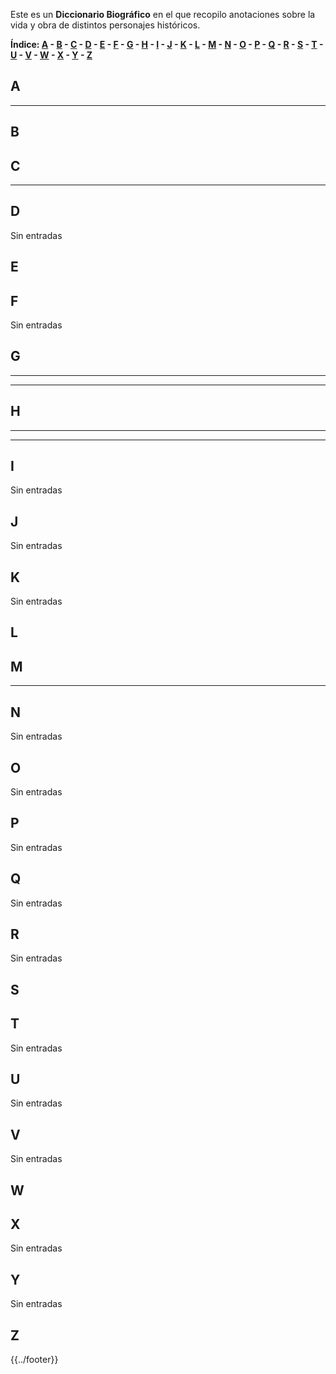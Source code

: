 {{header|1=Portada}}

Este es un '''Diccionario Biográfico''' en el que recopilo anotaciones sobre la vida y obra de distintos personajes históricos.

<!--

* https://en.wikipedia.org/wiki/User:Emijrp/POTD

-->

<b>Índice: 
<a href="#A">A</a> - 
<a href="#B">B</a> - 
<a href="#C">C</a> - 
<a href="#D">D</a> - 
<a href="#E">E</a> - 
<a href="#F">F</a> - 
<a href="#G">G</a> - 
<a href="#H">H</a> - 
<a href="#I">I</a> - 
<a href="#J">J</a> - 
<a href="#K">K</a> - 
<a href="#L">L</a> - 
<a href="#M">M</a> - 
<a href="#N">N</a> - 
<a href="#O">O</a> - 
<a href="#P">P</a> - 
<a href="#Q">Q</a> - 
<a href="#R">R</a> - 
<a href="#S">S</a> - 
<a href="#T">T</a> - 
<a href="#U">U</a> - 
<a href="#V">V</a> - 
<a href="#W">W</a> - 
<a href="#X">X</a> - 
<a href="#Y">Y</a> - 
<a href="#Z">Z</a>
</b>

== A ==

{{allende-salvador}}
<hr/>
{{alvarez-santiago}}

== B ==

{{beauvoir-simone}}

== C ==

{{castro-fidel}}
<hr/>
{{chavez-hugo}}

== D ==

Sin entradas

== E ==

{{engels-friedrich}}

== F ==

Sin entradas

== G ==

{{galeano-eduardo}}
<hr/>
{{gramsci-antonio}}
<hr/>
{{guevara-ernesto}}

== H ==

{{hernandez-miguel}}
<hr/>
{{ho-chi-minh}}
<!--
http://www.filmaffinity.com/es/film680186.html
-->
<hr/>
{{honecker-erich}}

== I ==

Sin entradas

== J ==

Sin entradas

== K ==

Sin entradas

== L ==

{{lenin-vladimir}}

== M ==

{{marx-karl}}
<hr/>
{{morales-evo}}

== N ==

Sin entradas

== O ==

Sin entradas

== P ==

Sin entradas

== Q ==

Sin entradas

== R ==

Sin entradas

== S ==

{{sankara-thomas}}

== T ==

Sin entradas

== U ==

Sin entradas

== V ==

Sin entradas

== W ==

{{woolf-virginia}}

== X ==

Sin entradas

== Y ==

Sin entradas

== Z ==

{{zetkin-clara}}


{{../footer}}
